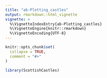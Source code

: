 ```yaml
---
title: "ab-Plotting_castles"
output: rmarkdown::html_vignette
vignette: >
  %\VignetteIndexEntry{ab-Plotting_castles}
  %\VignetteEngine{knitr::rmarkdown}
  %\VignetteEncoding{UTF-8}
---
```


```r
knitr::opts_chunk$set(
  collapse = TRUE,
  comment = "#>"
)
```

```r
library(ScottishCastles)
```
